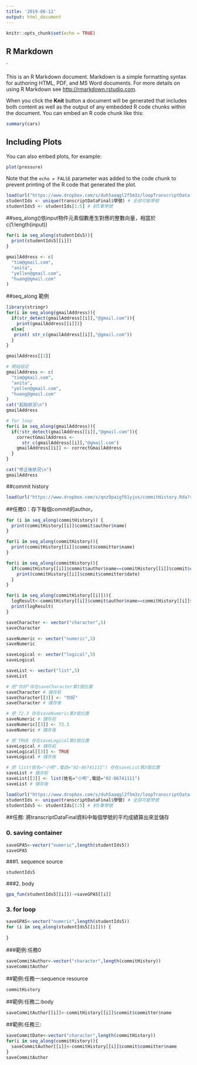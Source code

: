```yaml
---
title: '2019-06-12'
output: html_document
---
```


```r
knitr::opts_chunk$set(echo = TRUE)
```

## R Markdown
`

This is an R Markdown document. Markdown is a simple formatting syntax for authoring HTML, PDF, and MS Word documents. For more details on using R Markdown see <http://rmarkdown.rstudio.com>.

When you click the **Knit** button a document will be generated that includes both content as well as the output of any embedded R code chunks within the document. You can embed an R code chunk like this:

```r
summary(cars)
```

## Including Plots

You can also embed plots, for example:

```r
plot(pressure)
```

Note that the `echo = FALSE` parameter was added to the code chunk to prevent printing of the R code that generated the plot.


```r
load(url("https://www.dropbox.com/s/duh5aaqgl2f5m3z/loopTranscriptData.Rda?raw=1"))
studentIds <- unique(transcriptDataFinal$學號) # 全部可能學號
studentIds5 <- studentIds[1:5] # 前5筆學號
```
##seq_along()依input物件元素個數產生對應的整數向量，相當於c(1:length(input))
```r
for(i in seq_along(studentIds5)){
  print(studentIds5[[i]])
}
```



```r
gmailAddress <- c(
  "tim@gmail.com",
  "anita",
  "yellen@gmail.com",
  "huang@gmail.com"
)
```



##seq_along 範例
```r
library(stringr)
for(i in seq_along(gmailAddress)){
  if(str_detect(gmailAddress[[i]],"@gmail.com")){
    print(gmailAddress[[i]])}
  else{
   print( str_c(gmailAddress[[i]],"@gmail.com"))
  }
}

```

```r
gmailAddress[[2]]
```

```r
# 開始設定
gmailAddress <- c(
  "tim@gmail.com",
  "anita",
  "yellen@gmail.com",
  "huang@gmail.com"
)
cat("起始狀況\n")
gmailAddress

# for loop
for(i in seq_along(gmailAddress)){
  if(!str_detect(gmailAddress[[i]],"@gmail.com")){
    correctGmailAddress <-
      str_c(gmailAddress[[i]],"@gmail.com")
    gmailAddress[[i]] <- correctGmailAddress
  }
}

cat("修正後狀況\n")
gmailAddress
```


##commit history
```r
load(url("https://www.dropbox.com/s/qnz9paigf61yjus/commitHistory.Rda?raw=1"))
```

##任務0：存下每個commit的author。
```r
for (i in seq_along(commitHistory)) {
  print(commitHistory[[i]]$commit$author$name)
}
```

```r
for(i in seq_along(commitHistory)){
  print(commitHistory[[i]]$commit$committer$name)
}
```

```r
for(i in seq_along(commitHistory)){
  if(commitHistory[[i]]$commit$author$name==commitHistory[[i]]$commit$committer$name){
    print(commitHistory[[i]]$commit$committer$date)
  }
}
```

```r
for(i in seq_along(commitHistory[[i]])){
  logResult<-commitHistory[[i]]$commit$author$name==commitHistory[[i]]$commit$committer$name
  print(logResult)
}
```

```r
saveCharacter <- vector("character",5)
saveCharacter

saveNumeric <- vector("numeric",5)
saveNumeric

saveLogical <- vector("logical",5)
saveLogical

saveList <- vector("list",5)
saveList
```

```r
# 把"你好"存在saveCharacter第3個位置
saveCharacter # 儲存前
saveCharacter[[3]] <- "你好"
saveCharacter # 儲存後
```

```r
# 把 72.3 存在saveNumeric第3個位置
saveNumeric # 儲存前
saveNumeric[[3]] <- 72.3
saveNumeric # 儲存後
```

```r
# 把 TRUE 存在saveLogical第3個位置
saveLogical # 儲存前
saveLogical[[3]] <- TRUE
saveLogical # 儲存後
```

```r
# 把 list(姓名="小明",電話="02-86741111") 存在saveList第3個位置
saveList # 儲存前
saveList[[3]] <- list(姓名="小明",電話="02-86741111")
saveList # 儲存後
```

```r
load(url("https://www.dropbox.com/s/duh5aaqgl2f5m3z/loopTranscriptData.Rda?raw=1"))
studentIds <- unique(transcriptDataFinal$學號) # 全部可能學號
studentIds5 <- studentIds[1:5] # 前5筆學號
```

##任務: 將transcriptDataFinal資料中每個學號的平均成績算出來並儲存

### 0. saving container
```r
saveGPA5<-vector("numeric",length(studentIds5))
saveGPA5
```

###1. sequence source
```r
studentIds5
```

###2. body
```r
gpa_fun(studentIds5[[i]])->saveGPA5[[i]]
```

### 3. for loop
```r
saveGPA5<-vector("numeric",length(studentIds5))
for (i in seq_along(studentIds5[[i]])) {
  
}
```

###範例:任務0
```r
saveCommitAuthor<-vector("character",length(commitHistory))
saveCommitAuthor
```
##範例:任務一:sequence resource
```r
commitHistory
```

##範例:任務二:body
```r
saveCommitAuthor[[i]]<-commitHistory[[i]]$commit$committer$name
```

##範例:任務三:
```r
saveCommitDate<-vector("character",length(commitHistory))
for(i in seq_along(commitHistory)){
  saveCommitAuthor[[i]]<-commitHistory[[i]]$commit$committer$name
}
saveCommitAuthor 

```




















































